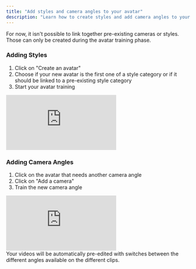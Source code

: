 ```yaml
---
title: "Add styles and camera angles to your avatar"
description: "Learn how to create styles and add camera angles to your Argil avatar"
---
```


<Warning>
  For now, it isn't possible to link together pre-existing cameras or styles. Those can only be created during the avatar training phase.
</Warning>

### Adding Styles

1. Click on "Create an avatar"
2. Choose if your new avatar is the first one of a style category or if it should be linked to a pre-existing style category
3. Start your avatar training

<div style={{position: 'relative', paddingBottom: '55.13016845329249%', height: '0'}}><iframe src="https://www.loom.com/embed/a3478e22ab324a619f39719d2ae7eb14?sid=d1a9919e-31c8-46a2-ba87-88ff0b6c7988" frameBorder="0" webkitallowfullscreen mozallowfullscreen allowFullScreen style={{position: 'absolute', top: '0', left: '0', width: '100%', height: '100%'}}></iframe></div>

### Adding Camera Angles

1. Click on the avatar that needs another camera angle
2. Click on "Add a camera"
3. Train the new camera angle

<div style={{position: 'relative', paddingBottom: '55.13016845329249%', height: '0'}}><iframe src="https://www.loom.com/embed/b287dace391041b4a96e2aef110ea40b?sid=c934a73e-ad06-43c3-9489-e736b1447787" frameBorder="0" webkitallowfullscreen mozallowfullscreen allowFullScreen style={{position: 'absolute', top: '0', left: '0', width: '100%', height: '100%'}}></iframe></div>

<Tip>
  Your videos will be automatically pre-edited with switches between the different angles available on the different clips.
</Tip>
